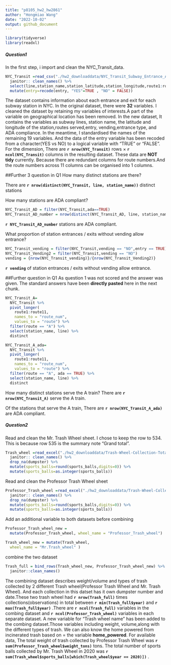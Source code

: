 ```yaml
---
title: "p8105_hw2_hw2861"
author: "Hongmiao Wang"
date: "2022-10-02"
output: github_document
---
```



```r
library(tidyverse)
library(readxl)
```

##### Question1 #####

In the first step, i import and clean the NYC_Transit_data.
```r
NYC_Transit =read_csv("./hw2_downloaddata/NYC_Transit_Subway_Entrance_And_Exit_Data.csv",col_types = cols(Route8 = "c", Route9 = "c", Route10 = "c", Route11 = "c")) %>% 
  janitor:: clean_names() %>% 
  select(line,station_name,station_latitude,station_longitude,route1:route11,entry,vending,entrance_type,ada) %>%
  mutate(entry=recode(entry, "YES"=TRUE , "NO" = FALSE))
```

The dataset contains information about each entrance and exit for each subway station in NYC. In the original dataset, there were **32** variables.
I cleaned the dataset by retaining my variables of interests.A part of the variable on geographical location has been removed.
In the new dataset, It contains the variables as subway lines, station name, the latitude and longitude of the station,routes served,entry, vending,entrance type, and ADA compliance. 
In the meantime, I standardised the names of the remaining 19 variables.
And the data of the entry variable has been recoded from a character(YES vs NO) to a logical variable with "TRUE" or "FALSE".
For the dimension, There are **`r nrow(NYC_Transit)`** rows × **`r ncol(NYC_Transit)`** columns in the resulting dataset. 
These data are **NOT tidy** currently. Because there are redundant columns for route numbers.And the route numbers across 11 columns can be organised into 1 columns.

##Further 3 question in Q1
How many distinct stations are there? 

There are **`r nrow(distinct(NYC_Transit, line, station_name))`** distinct stations


How many stations are ADA compliant?
```r
NYC_Transit_AD = filter(NYC_Transit,ada==TRUE)
NYC_Transit_AD_number = nrow(distinct(NYC_Transit_AD, line, station_name))
```
**`r NYC_Transit_AD_number`** stations are ADA compliant.


What proportion of station entrances / exits without vending allow entrance?
```r
NYC_Transit_vending = filter(NYC_Transit,vending == "NO",entry == TRUE)
NYC_Transit_Vending2 = filter(NYC_Transit,vending == "NO")
vending = {nrow(NYC_Transit_vending)}/{nrow(NYC_Transit_Vending2)}
```
**`r vending`**  of station entrances / exits without vending allow entrance.

##Further question in Q1
As question 1 was not scored and the answer was given. 
The standard answers have been **directly pasted** here in the next chunk.
```r
NYC_Transit_A=
  NYC_Transit %>% 
  pivot_longer(
    route1:route11,
    names_to = "route_num",
    values_to = "route") %>% 
  filter(route == "A") %>% 
  select(station_name, line) %>% 
  distinct

NYC_Transit_A_ada=
  NYC_Transit %>% 
  pivot_longer(
    route1:route11,
    names_to = "route_num",
    values_to = "route") %>% 
  filter(route == "A", ada == TRUE) %>% 
  select(station_name, line) %>% 
  distinct
```
How many distinct stations serve the A train? 
There are **`r nrow(NYC_Transit_A)`**  serve the A train.

Of the stations that serve the A train, There are **`r nrow(NYC_Transit_A_ada)`** are ADA compliant.




##### Question2 #####
Read and clean the Mr. Trash Wheel sheet.
I chose to keep the row to 534. 
This is because row 535 is the summary note "Grand total".
```r
Trash_wheel =read_excel("./hw2_downloaddata/Trash-Wheel-Collection-Totals-7-2020-2.xlsx",sheet = "Mr. Trash Wheel", range = "A2:N534",) %>% 
  janitor:: clean_names() %>% 
  drop_na(dumpster) %>% 
  mutate(sports_balls=round(sports_balls,digits=0)) %>% 
  mutate(sports_balls=as.integer(sports_balls))
```

Read and clean the Professor Trash Wheel sheet
```r
Professor_Trash_wheel =read_excel("./hw2_downloaddata/Trash-Wheel-Collection-Totals-7-2020-2.xlsx",sheet = "Professor Trash Wheel", range = "A2:N116") %>% 
  janitor:: clean_names() %>% 
  drop_na(dumpster) %>% 
  mutate(sports_balls=round(sports_balls,digits=0)) %>% 
  mutate(sports_balls=as.integer(sports_balls))
```


Add an additional variable to both datasets before combining
```r
Professor_Trash_wheel_new = 
  mutate(Professor_Trash_wheel, wheel_name = "Professor_Trash_wheel")

Trash_wheel_new = mutate(Trash_wheel,
  wheel_name = "Mr.Trash_wheel" )
```

combine the two dataset
```r
Trash_full = bind_rows(Trash_wheel_new, Professor_Trash_wheel_new) %>%
  janitor::clean_names() 
```


The combining dataset describes weight/volume and types of trash collected by 2 different Trash wheel(Professor Trash Wheel and Mr. Trash Wheel). And each collection in this datset has it own dumpster number and date.These two trash wheel had  **`r nrow(Trash_full)`** times collections(observations) in total between  **`r min(Trash_full$year)`**  and  **`r max(Trash_full$year)`** .There are **`r ncol(Trash_full)`** variables in the combing dataset and  **`r ncol(Professor_Trash_wheel)`** variables in each separate dataset. A new variable for “Trash wheel name” has been added to the combing dataset.Those variables including weight, volume,along with the different types of trash. We can also know the home powered from incinerated trash based on  = the variable **home_powered**. 
For available data, The total weight of trash collected by Professor Trash Wheel was **`r sum(Professor_Trash_wheel$weight_tons)`** tons.
The total number of sports balls collected by Mr. Trash Wheel in 2020 was **`r sum(Trash_wheel$sports_balls[which(Trash_wheel$year == 2020)])`**  .




